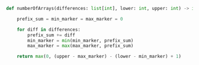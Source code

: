 ```python meta="source=problems/2145-count-the-hidden-sequences/solution.py"
def numberOfArrays(differences: list[int], lower: int, upper: int) -> int:

    prefix_sum = min_marker = max_marker = 0

    for diff in differences:
        prefix_sum += diff
        min_marker = min(min_marker, prefix_sum)
        max_marker = max(max_marker, prefix_sum)

    return max(0, (upper - max_marker) - (lower - min_marker) + 1)
```